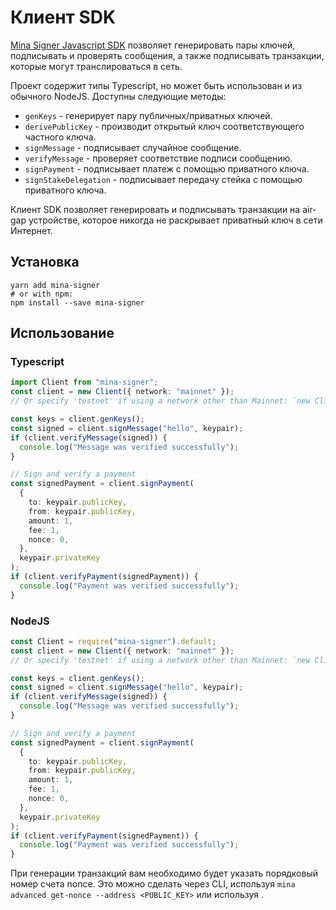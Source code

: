 
# Клиент SDK

[Mina Signer Javascript SDK](https://www.npmjs.com/package/mina-signer) позволяет генерировать пары ключей, подписывать и проверять сообщения, а также подписывать транзакции, которые могут транслироваться в сеть.

Проект содержит типы Typescript, но может быть использован и из обычного NodeJS. Доступны следующие методы:

- `genKeys` - генерирует пару публичных/приватных ключей.
- `derivePublicKey` - производит открытый ключ соответствующего частного ключа.
- `signMessage` - подписывает случайное сообщение.
- `verifyMessage` - проверяет соответствие подписи сообщению.
- `signPayment` - подписывает платеж с помощью приватного ключа.
- `signStakeDelegation` - подписывает передачу стейка с помощью приватного ключа.

<Alert>

Клиент SDK позволяет генерировать и подписывать транзакции на air-gap устройстве, которое никогда не раскрывает приватный ключ в сети Интернет.

</Alert>

## Установка

```
yarn add mina-signer
# or with npm:
npm install --save mina-signer
```

## Использование

### Typescript

```typescript
import Client from "mina-signer";
const client = new Client({ network: "mainnet" });
// Or specify 'testnet' if using a network other than Mainnet: `new Client({ network: "testnet" })`

const keys = client.genKeys();
const signed = client.signMessage("hello", keypair);
if (client.verifyMessage(signed)) {
  console.log("Message was verified successfully");
}

// Sign and verify a payment
const signedPayment = client.signPayment(
  {
    to: keypair.publicKey,
    from: keypair.publicKey,
    amount: 1,
    fee: 1,
    nonce: 0,
  },
  keypair.privateKey
);
if (client.verifyPayment(signedPayment)) {
  console.log("Payment was verified successfully");
}
```

### NodeJS

```typescript
const Client = require("mina-signer").default;
const client = new Client({ network: "mainnet" });
// Or specify 'testnet' if using a network other than Mainnet: `new Client({ network: "testnet" })`

const keys = client.genKeys();
const signed = client.signMessage("hello", keypair);
if (client.verifyMessage(signed)) {
  console.log("Message was verified successfully");
}

// Sign and verify a payment
const signedPayment = client.signPayment(
  {
    to: keypair.publicKey,
    from: keypair.publicKey,
    amount: 1,
    fee: 1,
    nonce: 0,
  },
  keypair.privateKey
);
if (client.verifyPayment(signedPayment)) {
  console.log("Payment was verified successfully");
}
```

<Alert>

При генерации транзакций вам необходимо будет указать порядковый номер счета nonce. Это можно сделать через CLI, используя `mina advanced get-nonce --address <PUBLIC_KEY>` или используя <DocLink copy="GraphQL" url="/developers/graphql-api" />.

</Alert>
